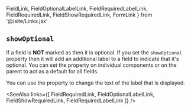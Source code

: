   FieldLink, FieldOptionalLabelLink, FieldRequiredLabelLink,
  FieldRequiredLink, FieldShowRequiredLink, FormLink
} from '@/site/Links.jsx'

## `showOptional`

If a field is **NOT** marked as <FieldRequiredLink/> then it is optional.
If you set the `showOptional` property then it will add an additional label
to a field to indicate that it's optional.  You can set the property on
individual <FieldLink/> components or on the parent <FormLink/> to act as a
default for all fields.

You can use the <FieldOptionalLabelLink/> property to change the text of the
label that is displayed.

<Example
  Component={ShowOptional}
  code={ShowOptionalSrc}
  caption="showOptional"
  highlightLines="4"
  expand
/>

<SeeAlso
  links={[
    FieldRequiredLink,
    FieldOptionalLabelLink,
    FieldShowRequiredLink,
    FieldRequiredLabelLink
  ]}
/>
